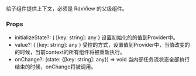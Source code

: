 
<Meta title='Api| RdxContext' />

给子组件提供上下文，必须是 RdxView 的父级组件。

###  Props

  - initializeState?: { [key: string]: any }
    设置初始化的的值到Provider中。
  - value?: { [key: string]: any }
    受控的方式，设置值到Provider中，当值改变的的时候，当前context的所有组件将被重新执行。
  - onChange?: (state: {[key: string]: any}) => void
    当内部任务流状态全部执行结束的时候，onChange将被调用。
